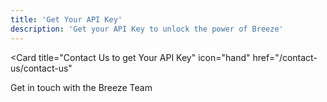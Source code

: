 ```yaml
---
title: 'Get Your API Key'
description: 'Get your API Key to unlock the power of Breeze'
---
```


<Card
  title="Contact Us to get Your API Key"
  icon="hand"
  href="/contact-us/contact-us"
>
  Get in touch with the Breeze Team
</Card>